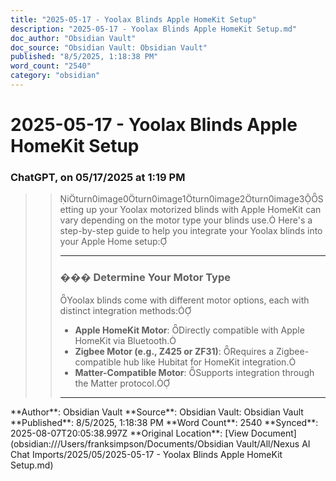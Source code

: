 ```yaml
---
title: "2025-05-17 - Yoolax Blinds Apple HomeKit Setup"
description: "2025-05-17 - Yoolax Blinds Apple HomeKit Setup.md"
doc_author: "Obsidian Vault"
doc_source: "Obsidian Vault: Obsidian Vault"
published: "8/5/2025, 1:18:38 PM"
word_count: "2540"
category: "obsidian"
---
```


# 2025-05-17 - Yoolax Blinds Apple HomeKit Setup

### ChatGPT, on 05/17/2025 at 1:19 PM
>> iturn0image0turn0image1turn0image2turn0image3Setting up your Yoolax motorized blinds with Apple HomeKit can vary depending on the motor type your blinds use. Here's a step-by-step guide to help you integrate your Yoolax blinds into your Apple Home setup:
>> 
>> ---
>> 
>> ### ��� Determine Your Motor Type
>> 
>> Yoolax blinds come with different motor options, each with distinct integration methods:
>> 
>> - **Apple HomeKit Motor**: Directly compatible with Apple HomeKit via Bluetooth.
>> - **Zigbee Motor (e.g., Z425 or ZF31)**: Requires a Zigbee-compatible hub like Hubitat for HomeKit integration.
>> - **Matter-Compatible Motor**: Supports integration through the Matter protocol.
>> 
>> ---
>>

<Note>
**Author**: Obsidian Vault  
**Source**: Obsidian Vault: Obsidian Vault  
**Published**: 8/5/2025, 1:18:38 PM  
**Word Count**: 2540  
**Synced**: 2025-08-07T20:05:38.997Z
</Note>

<Info>
**Original Location**: [View Document](obsidian:///Users/franksimpson/Documents/Obsidian Vault/All/Nexus AI Chat Imports/2025/05/2025-05-17 - Yoolax Blinds Apple HomeKit Setup.md)
</Info>
